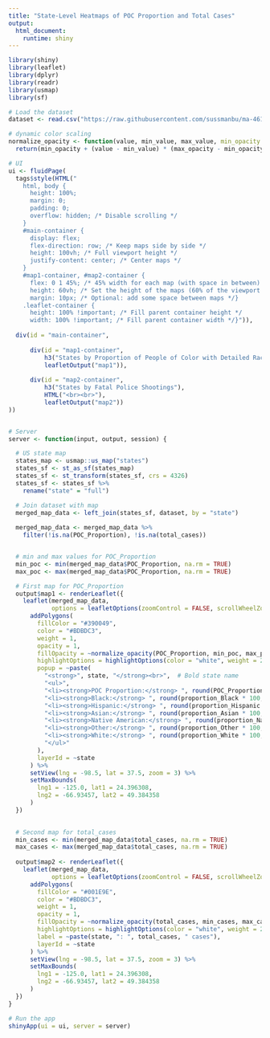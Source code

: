 ```yaml
---
title: "State-Level Heatmaps of POC Proportion and Total Cases"
output: 
  html_document:
    runtime: shiny
---
```


```r

library(shiny)
library(leaflet)
library(dplyr)
library(readr)
library(usmap)
library(sf)

# Load the dataset
dataset <- read.csv("https://raw.githubusercontent.com/sussmanbu/ma-4615-fa24-final-project-group-thirteen/dcd006d271391a7e3622cf4dc7044365b3dedfab/dataset/merged_dataset_with_race.csv")

# dynamic color scaling
normalize_opacity <- function(value, min_value, max_value, min_opacity = 0.2, max_opacity = 1) {
  return(min_opacity + (value - min_value) * (max_opacity - min_opacity) / (max_value - min_value)) }

# UI
ui <- fluidPage(
  tags$style(HTML("
    html, body {
      height: 100%;
      margin: 0;
      padding: 0;
      overflow: hidden; /* Disable scrolling */
    }
    #main-container {
      display: flex;
      flex-direction: row; /* Keep maps side by side */
      height: 100vh; /* Full viewport height */
      justify-content: center; /* Center maps */
    }
    #map1-container, #map2-container {
      flex: 0 1 45%; /* 45% width for each map (with space in between) */
      height: 60vh; /* Set the height of the maps (60% of the viewport height) */
      margin: 10px; /* Optional: add some space between maps */}
    .leaflet-container {
      height: 100% !important; /* Fill parent container height */
      width: 100% !important; /* Fill parent container width */}")),
  
  div(id = "main-container",
      
      div(id = "map1-container",
          h3("States by Proportion of People of Color with Detailed Racial Breakdown"),
          leafletOutput("map1")),
      
      div(id = "map2-container",
          h3("States by Fatal Police Shootings"),
          HTML("<br><br>"),
          leafletOutput("map2"))
))


# Server
server <- function(input, output, session) {

  # US state map
  states_map <- usmap::us_map("states")
  states_sf <- st_as_sf(states_map)
  states_sf <- st_transform(states_sf, crs = 4326)
  states_sf <- states_sf %>%
    rename("state" = "full")

  # Join dataset with map 
  merged_map_data <- left_join(states_sf, dataset, by = "state")
  
  merged_map_data <- merged_map_data %>%
    filter(!is.na(POC_Proportion), !is.na(total_cases))


  # min and max values for POC_Proportion
  min_poc <- min(merged_map_data$POC_Proportion, na.rm = TRUE)
  max_poc <- max(merged_map_data$POC_Proportion, na.rm = TRUE)

  # First map for POC_Proportion 
  output$map1 <- renderLeaflet({
    leaflet(merged_map_data, 
            options = leafletOptions(zoomControl = FALSE, scrollWheelZoom = FALSE)) %>%
      addPolygons(
        fillColor = "#390049",
        color = "#BDBDC3", 
        weight = 1, 
        opacity = 1, 
        fillOpacity = ~normalize_opacity(POC_Proportion, min_poc, max_poc), 
        highlightOptions = highlightOptions(color = "white", weight = 2, bringToFront = TRUE),
        popup = ~paste(
          "<strong>", state, "</strong><br>",  # Bold state name
          "<ul>",
          "<li><strong>POC Proportion:</strong> ", round(POC_Proportion * 100, 2), "%</li>",
          "<li><strong>Black:</strong> ", round(proportion_Black * 100, 2), "%</li>",
          "<li><strong>Hispanic:</strong> ", round(proportion_Hispanic * 100, 2), "%</li>",
          "<li><strong>Asian:</strong> ", round(proportion_Asian * 100, 2), "%</li>",
          "<li><strong>Native American:</strong> ", round(proportion_Native_American * 100, 2), "%</li>",
          "<li><strong>Other:</strong> ", round(proportion_Other * 100, 2), "%</li>",
          "<li><strong>White:</strong> ", round(proportion_White * 100, 2), "%</li>",
          "</ul>"
        ),
        layerId = ~state
      ) %>%
      setView(lng = -98.5, lat = 37.5, zoom = 3) %>%  
      setMaxBounds(
        lng1 = -125.0, lat1 = 24.396308,  
        lng2 = -66.93457, lat2 = 49.384358 
      ) 
  })

  
  # Second map for total_cases 
  min_cases <- min(merged_map_data$total_cases, na.rm = TRUE)
  max_cases <- max(merged_map_data$total_cases, na.rm = TRUE)
  
  output$map2 <- renderLeaflet({
    leaflet(merged_map_data, 
            options = leafletOptions(zoomControl = FALSE, scrollWheelZoom = FALSE)) %>%
      addPolygons(
        fillColor = "#001E9E",  
        color = "#BDBDC3", 
        weight = 1, 
        opacity = 1, 
        fillOpacity = ~normalize_opacity(total_cases, min_cases, max_cases),  
        highlightOptions = highlightOptions(color = "white", weight = 2, bringToFront = TRUE),
        label = ~paste(state, ": ", total_cases, " cases"),
        layerId = ~state
      ) %>%
      setView(lng = -98.5, lat = 37.5, zoom = 3) %>% 
      setMaxBounds(
        lng1 = -125.0, lat1 = 24.396308,
        lng2 = -66.93457, lat2 = 49.384358
      )
  })
}

# Run the app
shinyApp(ui = ui, server = server)
```

